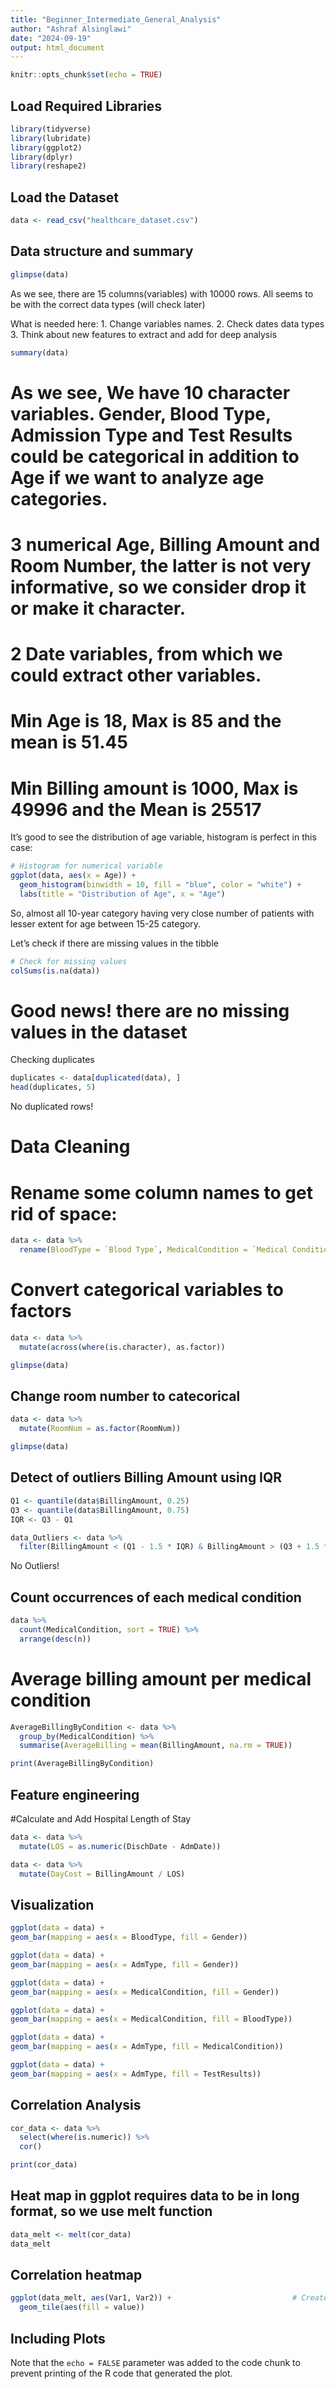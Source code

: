 ```yaml
---
title: "Beginner_Intermediate_General_Analysis"
author: "Ashraf Alsinglawi"
date: "2024-09-19"
output: html_document
---
```


```r
knitr::opts_chunk$set(echo = TRUE)
```

## Load Required Libraries

```r
library(tidyverse)
library(lubridate)
library(ggplot2)
library(dplyr)
library(reshape2)
```

## Load the Dataset
```r
data <- read_csv("healthcare_dataset.csv")
```
## Data structure and summary
```r
glimpse(data)
```
As we see, there are 15 columns(variables) with 10000 rows. All seems to be with the correct data types (will check later)

What is needed here:
1. Change variables names.
2. Check dates data types
3. Think about new features to extract and add for deep analysis


```r
summary(data)
```
# As we see, We have 10 character variables. Gender, Blood Type, Admission Type and Test Results could be categorical in addition to Age if we want to analyze age categories. 
# 3 numerical Age, Billing Amount and Room Number, the latter is not very informative, so we consider drop it or make it character. 
# 2 Date variables, from which we could extract other variables.
# Min Age is 18, Max is 85 and the mean is 51.45
# Min Billing amount is 1000, Max is 49996 and the Mean is 25517

It's good to see the distribution of age variable, histogram is perfect in this case:

```r
# Histogram for numerical variable
ggplot(data, aes(x = Age)) +
  geom_histogram(binwidth = 10, fill = "blue", color = "white") +
  labs(title = "Distribution of Age", x = "Age")
```
So, almost all 10-year category having very close number of patients with lesser extent for age between 15-25 category. 

Let's check if there are missing values in the tibble

```r
# Check for missing values
colSums(is.na(data))
```
# Good news! there are no missing values in the dataset


Checking duplicates
```r
duplicates <- data[duplicated(data), ]
head(duplicates, 5)
```
No duplicated rows!

# Data Cleaning
# Rename some column names to get rid of space:

```r
data <- data %>% 
  rename(BloodType = `Blood Type`, MedicalCondition = `Medical Condition`, AdmDate = `Date of Admission`, Insurance = `Insurance Provider`, BillingAmount = `Billing Amount`, RoomNum = `Room Number`, AdmType = `Admission Type`, DischDate = `Discharge Date`, TestResults = `Test Results`)
```

# Convert categorical variables to factors
```r
data <- data %>%
  mutate(across(where(is.character), as.factor))
```

```r
glimpse(data)
```

## Change room number to catecorical
```r
data <- data %>%
  mutate(RoomNum = as.factor(RoomNum))
```

```r
glimpse(data)
```


## Detect of outliers Billing Amount using IQR
```r
Q1 <- quantile(data$BillingAmount, 0.25)
Q3 <- quantile(data$BillingAmount, 0.75)
IQR <- Q3 - Q1
```

```r
data_Outliers <- data %>%
  filter(BillingAmount < (Q1 - 1.5 * IQR) & BillingAmount > (Q3 + 1.5 * IQR))

```

No Outliers!

## Count occurrences of each medical condition 
```r
data %>%
  count(MedicalCondition, sort = TRUE) %>%
  arrange(desc(n))
```

# Average billing amount per medical condition
```r
AverageBillingByCondition <- data %>%
  group_by(MedicalCondition) %>%
  summarise(AverageBilling = mean(BillingAmount, na.rm = TRUE))

print(AverageBillingByCondition)
```

## Feature engineering

#Calculate and Add Hospital Length of Stay
```r
data <- data %>%
  mutate(LOS = as.numeric(DischDate - AdmDate))
```

```r
data <- data %>%
  mutate(DayCost = BillingAmount / LOS)
```



## Visualization

```r
ggplot(data = data) +
geom_bar(mapping = aes(x = BloodType, fill = Gender))
```

```r
ggplot(data = data) +
geom_bar(mapping = aes(x = AdmType, fill = Gender))
```

```r
ggplot(data = data) +
geom_bar(mapping = aes(x = MedicalCondition, fill = Gender))
```

```r
ggplot(data = data) +
geom_bar(mapping = aes(x = MedicalCondition, fill = BloodType))
```

```r
ggplot(data = data) +
geom_bar(mapping = aes(x = AdmType, fill = MedicalCondition))
```

```r
ggplot(data = data) +
geom_bar(mapping = aes(x = AdmType, fill = TestResults))
```
## Correlation Analysis
```r
cor_data <- data %>%
  select(where(is.numeric)) %>%
  cor()

print(cor_data)
```

## Heat map in ggplot requires data to be in long format, so we use melt function
```r
data_melt <- melt(cor_data)
data_melt
```

## Correlation heatmap
```r
ggplot(data_melt, aes(Var1, Var2)) +                           # Create heatmap with ggplot2
  geom_tile(aes(fill = value))
```



## Including Plots


Note that the `echo = FALSE` parameter was added to the code chunk to prevent printing of the R code that generated the plot.
